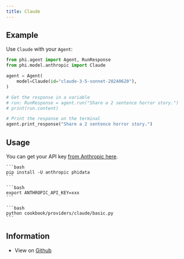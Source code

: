 ```yaml
---
title: Claude
---
```


## Example

Use `Claude` with your `Agent`:

<CodeGroup>

```python agent.py
from phi.agent import Agent, RunResponse
from phi.model.anthropic import Claude

agent = Agent(
    model=Claude(id="claude-3-5-sonnet-20240620"),
)

# Get the response in a variable
# run: RunResponse = agent.run("Share a 2 sentence horror story.")
# print(run.content)

# Print the response on the terminal
agent.print_response("Share a 2 sentence horror story.")
```

</CodeGroup>

## Usage

You can get your API key [from Anthropic here](https://anthropic.com/).

<Steps>
  <Snippet file="create-venv-step.mdx" />

  <Step title="Install libraries">

    ```bash
    pip install -U anthropic phidata
    ```

  </Step>

  <Step title="Export `ANTHROPIC_API_KEY`">

    ```bash
    export ANTHROPIC_API_KEY=xxx
    ```

  </Step>

  <Step title="Run Claude Agent">

    ```bash
    python cookbook/providers/claude/basic.py
    ```

  </Step>

  </Steps>

## Information

- View on [Github](https://github.com/agno-agi/phidata/tree/main/cookbook/providers/claude/basic.py)
